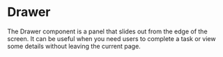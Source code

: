
# Drawer

The Drawer component is a panel that slides out from the edge of the screen. It
can be useful when you need users to complete a task or view some details
without leaving the current page.

